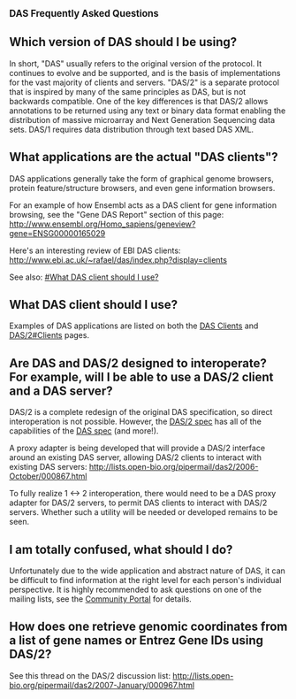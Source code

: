 
<big>'''DAS Frequently Asked Questions'''</big>


== Which version of DAS should I be using? ==

In short, "DAS" usually refers to the original version of the protocol. It continues to evolve and be supported, and is the basis of implementations for the vast majority of clients and servers. "DAS/2" is a separate protocol that is inspired by many of the same principles as DAS, but is not backwards compatible. One of the key differences is that DAS/2 allows annotations to be returned using any text or binary data format enabling the distribution of massive microarray and Next Generation Sequencing data sets.  DAS/1 requires data distribution through text based DAS XML.

== What applications are the actual "DAS clients"? ==

DAS applications generally take the form of graphical genome browsers,
protein feature/structure browsers, and even gene information browsers.

For an example of how Ensembl acts as a DAS client for gene information
browsing, see the "Gene DAS Report" section of this page:
http://www.ensembl.org/Homo_sapiens/geneview?gene=ENSG00000165029

Here's an interesting review of EBI DAS clients:
http://www.ebi.ac.uk/~rafael/das/index.php?display=clients

See also: [[#What DAS client should I use?]]

== What DAS client should I use? ==

Examples of DAS applications are listed on both the [[DAS/1#Clients|DAS Clients]] and [[DAS/2#Clients]] pages.

== Are DAS and DAS/2 designed to interoperate? For example, will I be able to use a DAS/2 client and a DAS server? ==

DAS/2 is a complete redesign of the original DAS specification, so direct interoperation is not
possible. However, the [http://biodas.org/documents/das2/das2_protocol.html DAS/2 spec] has all of the capabilities of the [http://www.biodas.org/documents/spec.html DAS spec] (and more!).

A proxy adapter is being developed that will provide a DAS/2 interface 
around an existing DAS server, allowing DAS/2
clients to interact with existing DAS servers:
http://lists.open-bio.org/pipermail/das2/2006-October/000867.html

To fully realize 1 <-> 2 interoperation, there would need to be a
DAS proxy adapter for DAS/2 servers, to permit DAS clients to interact
with DAS/2 servers. Whether such a utility will be needed or developed remains to be seen.

== I am totally confused, what should I do? ==

Unfortunately due to the wide application and abstract nature of DAS, it can be difficult to find information at the right level for each person's individual perspective. It is highly recommended to ask questions on one of the mailing lists, see the [[BioDAS:Community_Portal|Community Portal]] for details.

== How does one retrieve genomic coordinates from a list of gene names or Entrez Gene IDs using DAS/2? ==

See this thread on the DAS/2 discussion list: http://lists.open-bio.org/pipermail/das2/2007-January/000967.html